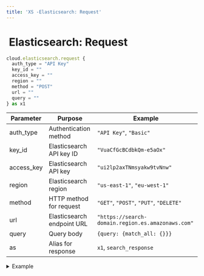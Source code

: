 ```yaml
---
title: 'XS -Elasticsearch: Request'
---
```


# <img src="../assets/docuBadge (11).png" alt="" data-size="line"> Elasticsearch: Request <a href="#xs-elasticsearch-request" id="xs-elasticsearch-request"></a>

```javascript
cloud.elasticsearch.request {
  auth_type = "API Key"
  key_id = ""
  access_key = ""
  region = ""
  method = "POST"
  url = ""
  query = ""
} as x1
```

| Parameter   | Purpose                    | Example                                           |
| ----------- | -------------------------- | ------------------------------------------------- |
| auth\_type  | Authentication method      | `"API Key"`, `"Basic"`                            |
| key\_id     | Elasticsearch API key ID   | `"VuaCfGcBCdbkQm-e5aOx"`                          |
| access\_key | Elasticsearch API key      | `"ui2lp2axTNmsyakw9tvNnw"`                        |
| region      | Elasticsearch region       | `"us-east-1"`, `"eu-west-1"`                      |
| method      | HTTP method for request    | `"GET"`, `"POST"`, `"PUT"`, `"DELETE"`            |
| url         | Elasticsearch endpoint URL | `"https://search-domain.region.es.amazonaws.com"` |
| query       | Query body                 | `{query: {match_all: {}}}`                        |
| as          | Alias for response         | `x1`, `search_response`                           |

<details>

<summary>Example</summary>

```javascript
cloud.elasticsearch.request {
  auth_type = "API Key"
  key_id = $env.ES_KEY_ID
  access_key = $env.ES_ACCESS_KEY
  region = "us-west-2"
  method = "POST"
  url = "https://my-domain.es.amazonaws.com/products/_search"
  query = {
    query: {
      match: {
        name: "search term"
      }
    }
  }
} as search_results
```

* Makes direct requests to Elasticsearch
* Supports all Elasticsearch APIs
* Flexible query construction
* Returns raw Elasticsearch response

</details>

